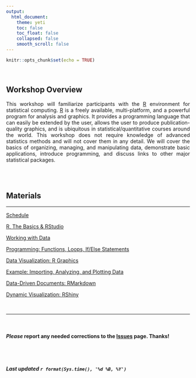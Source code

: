 ```yaml
---
output: 
  html_document:
    theme: yeti
    toc: false
    toc_float: false
    collapsed: false
    smooth_scroll: false
---
```


<style>
body {
text-align: justify}
</style>

```r
knitr::opts_chunk$set(echo = TRUE)
```
<br>

## Workshop Overview

This workshop will familiarize participants with the [R](http://cran.r-project.org/) environment for statistical computing. [R](http://cran.r-project.org/) is a freely available, multi-platform,  and a powerful program for analysis and graphics. It provides a programming language that can easily be extended by the user, allows the user to produce publication-quality graphics, and is ubiquitous in statistical/quantitative courses around the world. This workshop does not require knowledge of advanced statistics methods and will not cover them in any detail. We will cover the basics of organizing, managing, and manipulating data, demonstrate basic applications, introduce programming, and discuss links to other major statistical packages.  


<br>
<br>

## Materials  
____

[Schedule](topics/R-schedule.html)

[R, The Basics & RStudio](topics/R-basics.html)

[Working with Data](topics/R-working-with-data.html)

[Programming: Functions, Loops, If/Else Statements](topics/R-programming.html)

[Data Visualization: R Graphics](topics/R-data-visualization.html)

[Example: Importing, Analyzing, and Plotting Data](topics/R-data-example.html)

[Data-Driven Documents: RMarkdown](topics/R-markdown.html)

[Dynamic Visualization: RShiny](topics/R-shiny.html)

<br>

____

<br>

#### ***Please*** report any needed corrections to the [Issues](https://github.com/jacobtnyoung/RWorkshop/issues) page. Thanks!

<br>
<br>


###### ***Last updated `r format(Sys.time(), '%d %B, %Y')`***